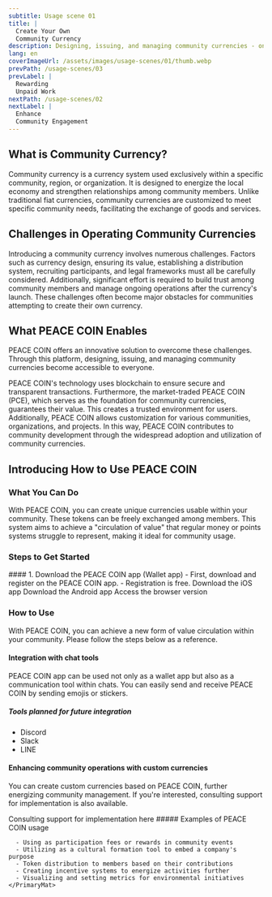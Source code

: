 ```yaml
---
subtitle: Usage scene 01
title: |
  Create Your Own 
  Community Currency
description: Designing, issuing, and managing community currencies - once a complex task - is now easy and accessible to anyone.
lang: en
coverImageUrl: /assets/images/usage-scenes/01/thumb.webp
prevPath: /usage-scenes/03
prevLabel: |
  Rewarding
  Unpaid Work
nextPath: /usage-scenes/02
nextLabel: |
  Enhance
  Community Engagement
---
```


## What is Community Currency?

Community currency is a currency system used exclusively within a specific community, region, or organization.
It is designed to energize the local economy and strengthen relationships among community members.
Unlike traditional fiat currencies, community currencies are customized to meet specific community needs, facilitating the exchange of goods and services.

## Challenges in Operating Community Currencies

Introducing a community currency involves numerous challenges.
Factors such as currency design, ensuring its value, establishing a distribution system, recruiting participants, and legal frameworks must all be carefully considered.
Additionally, significant effort is required to build trust among community members and manage ongoing operations after the currency's launch.
These challenges often become major obstacles for communities attempting to create their own currency.

## What PEACE COIN Enables

PEACE COIN offers an innovative solution to overcome these challenges.
Through this platform, designing, issuing, and managing community currencies become accessible to everyone.

PEACE COIN's technology uses blockchain to ensure secure and transparent transactions.
Furthermore, the market-traded PEACE COIN (PCE), which serves as the foundation for community currencies, guarantees their value.
This creates a trusted environment for users.
Additionally, PEACE COIN allows customization for various communities, organizations, and projects.
In this way, PEACE COIN contributes to community development through the widespread adoption and utilization of community currencies.

## Introducing How to Use PEACE COIN

### What You Can Do

With PEACE COIN, you can create unique currencies usable within your community.
These tokens can be freely exchanged among members.
This system aims to achieve a "circulation of value" that regular money or points systems struggle to represent, making it ideal for community usage.

### Steps to Get Started️

<Col>
<PrimaryMat>
  #### 1. Download the PEACE COIN app (Wallet app)
  <AppIcon src="/assets/images/usage-scenes/01/app-icon.webp" />
  - First, download and register on the PEACE COIN app.
  - Registration is free.

<Col className="gap-3">
    <Link to="https://apps.apple.com/jp/app/id1421754194">Download the iOS app</Link>
    <Link to="https://play.google.com/store/apps/details?id=org.PEACE_COIN.Wallet&fbclid=IwAR1oTcD494AKqxK2iZKZutMThpPfnmo674rYPQF8S_8h6hx1fr9irWYfndY">Download the Android app</Link>
    <Link to="https://wallet.peace-coin.com/">Access the browser version</Link>
  </Col>
</PrimaryMat>
</Col>

### How to Use

With PEACE COIN, you can achieve a new form of value circulation within your community.
Please follow the steps below as a reference.

#### Integration with chat tools

PEACE COIN app can be used not only as a wallet app but also as a communication tool within chats.
You can easily send and receive PEACE COIN by sending emojis or stickers.

##### Tools planned for future integration

- Discord
- Slack
- LINE

#### Enhancing community operations with custom currencies

You can create custom currencies based on PEACE COIN, further energizing community management.
If you're interested, consulting support for implementation is also available.

<Link to="https://forms.gle/4Se3DNaBsAyuBtxEA">Consulting support for implementation here</Link>

<Col>
  <Flex>
    <PrimaryMat>
      ##### Examples of PEACE COIN usage

```
  - Using as participation fees or rewards in community events
  - Utilizing as a cultural formation tool to embed a company's purpose
  - Token distribution to members based on their contributions
  - Creating incentive systems to energize activities further
  - Visualizing and setting metrics for environmental initiatives
</PrimaryMat>
```

</Flex>
</Col>
